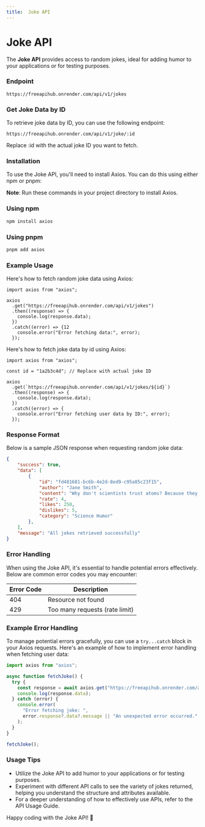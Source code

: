 ```yaml
---
title:  Joke API
---
```


# Joke API

The **Joke API** provides access to random jokes, ideal for adding humor to your applications or for testing purposes.

### Endpoint

```shell
https://freeapihub.onrender.com/api/v1/jokes
```

### Get Joke Data by ID

To retrieve joke data by ID, you can use the following endpoint:

```shell
https://freeapihub.onrender.com/api/v1/joke/:id
```

Replace :id with the actual joke ID you want to fetch.

### Installation

To use the Joke API, you'll need to install Axios. You can do this using either npm or pnpm:

**Note**: Run these commands in your project directory to install Axios.

### Using npm

```bash
npm install axios
```
### Using pnpm

```bash
pnpm add axios
```

### Example Usage

Here's how to fetch random joke data using Axios:

```tsx
import axios from "axios";

axios
  .get("https://freeapihub.onrender.com/api/v1/jokes")
  .then((response) => {
    console.log(response.data);
  })
  .catch((error) => {12
    console.error("Error fetching data:", error);
  });
```

Here's how to fetch joke data by id using Axios:

```tsx
import axios from "axios";

const id = "1a2b3c4d"; // Replace with actual joke ID

axios
  .get(`https://freeapihub.onrender.com/api/v1/jokes/${id}`)
  .then((response) => {
    console.log(response.data);
  })
  .catch((error) => {
    console.error("Error fetching user data by ID:", error);
  });
```

### Response Format

Below is a sample JSON response when requesting random joke data:

```json
{
    "success": true,
    "data": [
        {
            "id": "fd481681-bc6b-4e2d-8ed9-c95a85c23f15",
            "author": "Jane Smith",
            "content": "Why don't scientists trust atoms? Because they make up everything!",
            "rate": 4,
            "likes": 250,
            "dislikes": 5,
            "category": "Science Humor"
        },
    ],
    "message": "All jokes retrieved successfully"
}
```

### Error Handling

When using the Joke API, it's essential to handle potential errors effectively. Below are common error codes you may encounter:

| Error Code | Description                    |
| ---------- | ------------------------------ |
| 404        | Resource not found             |
| 429        | Too many requests (rate limit) |

### Example Error Handling

To manage potential errors gracefully, you can use a `try...catch` block in your Axios requests. Here's an example of how to implement error handling when fetching user data:

```javascript
import axios from "axios";

async function fetchJoke() {
  try {
    const response = await axios.get("https://freeapihub.onrender.com/api/v1/jokes");
    console.log(response.data);
  } catch (error) {
    console.error(
      "Error fetching joke: ",
      error.response?.data?.message || "An unexpected error occurred."
    );
  }
}

fetchJoke();
```

### Usage Tips

- Utilize the Joke API to add humor to your applications or for testing purposes.
- Experiment with different API calls to see the variety of jokes returned, helping you understand the structure and attributes available.
- For a deeper understanding of how to effectively use APIs, refer to the API Usage Guide.

Happy coding with the Joke API! 🎉
